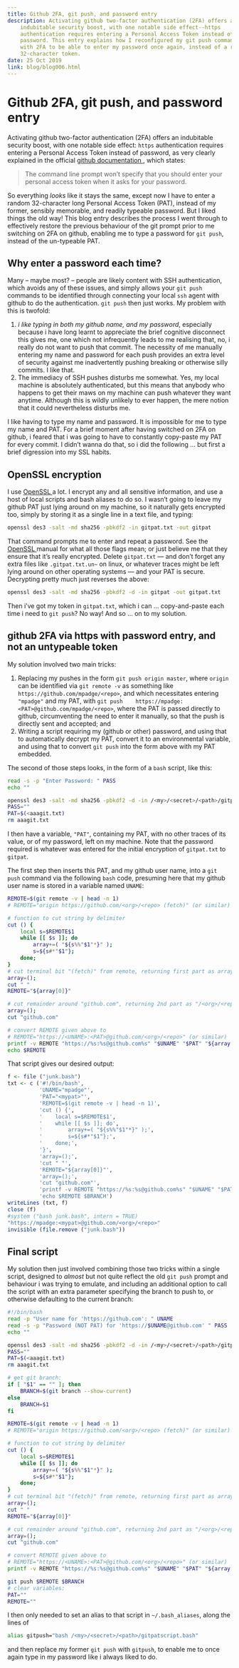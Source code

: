 ```yaml
---
title: Github 2FA, git push, and password entry
description: Activating github two-factor authentication (2FA) offers an
    indubitable security boost, with one notable side effect--https
    authentication requires entering a Personal Access Token instead of
    password. This entry explains how I reconfigured my git push commands
    with 2FA to be able to enter my password once again, instead of a random
    32-character token.
date: 25 Oct 2019
link: blog/blog006.html
---
```


# Github 2FA, git push, and password entry

Activating github two-factor authentication (2FA) offers an indubitable
security boost, with one notable side effect: `https` authentication requires
entering a Personal Access Token instead of password, as very clearly explained
in the official 
<a target="_blank" rel="noopener noreferrer" href="https://help.github.com/en/github/authenticating-to-github/accessing-github-using-two-factor-authentication#authenticating-on-the-command-line-using-https">
github documentation
</a>, which states:

> The command line prompt won't specify that you should enter your personal
access token when it asks for your password.

So everything *looks* like it stays the same, except now I have to enter
a random 32-character long Personal Access Token (PAT), instead of my former,
sensibly memorable, and readily typeable password. But I liked things the old
way! This blog entry describes the process I went through to effectively
restore the previous behaviour of the git prompt prior to me switching on 2FA
on github, enabling me to type a password for `git push`, instead of the
un-typeable PAT.

## Why enter a password each time?

Many -- maybe most? -- people are likely content with SSH authentication, which
avoids any of these issues, and simply allows your `git push` commands to be
identified through connecting your local `ssh` agent with github to do the
authentication. `git push` then just works. My problem with this is twofold:

1. *i like typing in both my github name, and my password*, especially because
   i have long learnt to appreciate the brief cognitive disconnect this gives
   me, one which not infrequently leads to me realising that, no, i really do
   not want to push that commit. The necessity of me manually entering my name
   and password for each push provides an extra level of security against me
   inadvertently pushing breaking or otherwise silly commits. I like that.
2. The immediacy of SSH pushes disturbs me somewhat. Yes, my local machine is
   absolutely authenticated, but this means that anybody who happens to get
   their maws on my machine can push whatever they want anytime. Although this
   is wildly unlikely to ever happen, the mere notion that it could
   nevertheless disturbs me.

I like having to type my name and password. It is impossible for me to type my
name and PAT. For a brief moment after having switched on 2FA on github,
i feared that i was going to have to constantly copy-paste my PAT for every
commit. I didn't wanna do that, so i did the following ... but first a brief
digression into my SSL habits.

## OpenSSL encryption

I use 
<a target="_blank" rel="noopener noreferrer" href="https://www.openssl.org/">
OpenSSL
</a>
a lot. I encrypt any and all sensitive information, and use a host of local
scripts and bash aliases to do so. I wasn't going to leave my github PAT just
lying around on my machine, so it naturally gets encrypted too, simply by
storing it as a single line in a text file, and typing:
```bash
openssl des3 -salt -md sha256 -pbkdf2 -in gitpat.txt -out gitpat
```
That command prompts me to enter and repeat a password. See the
<a target="_blank" rel="noopener noreferrer" href="https://www.openssl.org/">
OpenSSL
</a>
manual for what all those flags mean; or just believe me that they ensure that
it's really encrypted. Delete `gitpat.txt` --- and don't forget any extra files
like `.gitpat.txt.un~` on linux, or whatever traces might be left lying around
on other operating systems --- and your PAT is secure. Decrypting pretty much
just reverses the above:
```bash
openssl des3 -salt -md sha256 -pbkdf2 -d -in gitpat -out gitpat.txt
```
Then i've got my token in `gitpat.txt`, which i can ... copy-and-paste each
time i need to `git push`? No way! And so ... on to my solution.

## github 2FA via https with password entry, and not an untypeable token

My solution involved two main tricks:

1. Replacing my pushes in the form `git push origin master`, where `origin` can
   be identified via `git remote -v` as something like
   `https://github.com/mpadge/<repo>`, and which necessitates entering
   `"mpadge"` and my PAT, with `git push
   https://mpadge:<PAT>@github.com/mpadge/<repo>`, where the PAT is passed
   directly to github, circumventing the need to enter it manually, so that the
   push is directly sent and accepted; and
2. Writing a script requiring my (github or other) password, and using that to
   automatically decrypt my PAT, convert it to an environmental variable, and
   using that to convert `git push` into the form above with my PAT embedded.

The second of those steps looks, in the form of a `bash` script, like this:
```bash
read -s -p "Enter Password: " PASS
echo ""

openssl des3 -salt -md sha256 -pbkdf2 -d -in /<my>/<secret>/<path>/gitpat -out gitpat.txt -pass pass:$PASS
PASS=""
PAT=$(<aaagit.txt)
rm aaagit.txt
```
I then have a variable, `"PAT"`, containing my PAT, with no other traces of its
value, or of my password, left on my machine. Note that the password required
is whatever was entered for the initial encryption of `gitpat.txt` to `gitpat`.

The first step then inserts this PAT, and my github user name, into a `git
push` command via the following `bash` code, presuming here that my github user
name is stored in a variable named `UNAME`:
```bash
REMOTE=$(git remote -v | head -n 1)
# REMOTE="origin https://github.com/<org>/<repo> (fetch)" (or similar)

# function to cut string by delimiter
cut () {
    local s=$REMOTE$1
    while [[ $s ]]; do
        array+=( "${s%%"$1"*}" );
        s=${s#*"$1"};
    done;
}
# cut terminal bit "(fetch)" from remote, returning first part as array[0]:
array=();
cut " "
REMOTE="${array[0]}"

# cut remainder around "github.com", returning 2nd part as "/<org>/<repo>"
array=();
cut "github.com"

# convert REMOTE given above to
# REMOTE="https://<UNAME>:<PAT>@github.com/<org>/<repo>" (or similar)
printf -v REMOTE "https://%s:%s@github.com%s" "$UNAME" "$PAT" "${array[1]}"
echo $REMOTE
```
That script gives our desired output:
```r
f <- file ("junk.bash")
txt <- c ('#!/bin/bash',
          'UNAME="mpadge"',
          'PAT="<mypat>"',
          'REMOTE=$(git remote -v | head -n 1)',
          'cut () {',
          '    local s=$REMOTE$1',
          '    while [[ $s ]]; do',
          '        array+=( "${s%%"$1"*}" );',
          '        s=${s#*"$1"};',
          '    done;',
          '}',
          'array=();',
          'cut " "',
          'REMOTE="${array[0]}"',
          'array=();',
          'cut "github.com"',
          'printf -v REMOTE "https://%s:%s@github.com%s" "$UNAME" "$PAT" "${array[1]}"',
          'echo $REMOTE $BRANCH')
writeLines (txt, f)
close (f)
#system ("bash junk.bash", intern = TRUE)
"https://mpadge:<mypat>@github.com/<org>/<repo>"
invisible (file.remove ("junk.bash"))
```

## Final script

My solution then just involved combining those two tricks within a single
script, designed to *almost* but not quite reflect the old `git push` prompt
and behaviour i was trying to emulate, and including an additional option to
call the script with an extra parameter specifying the branch to push to, or
otherwise defaulting to the current branch:

```bash
#!/bin/bash
read -p "User name for 'https://github.com': " UNAME
read -s -p "Password (NOT PAT) for 'https://$UNAME@github.com' " PASS
echo ""

openssl des3 -salt -md sha256 -pbkdf2 -d -in /<my>/<secret>/<path>/gitpat -out gitpat.txt -pass pass:$PASS
PASS=""
PAT=$(<aaagit.txt)
rm aaagit.txt

# get git branch:
if [ "$1" == "" ]; then
    BRANCH=$(git branch --show-current)
else
    BRANCH=$1
fi

REMOTE=$(git remote -v | head -n 1)
# REMOTE="origin https://github.com/<org>/<repo> (fetch)" (or similar)

# function to cut string by delimiter
cut () {
    local s=$REMOTE$1
    while [[ $s ]]; do
        array+=( "${s%%"$1"*}" );
        s=${s#*"$1"};
    done;
}
# cut terminal bit "(fetch)" from remote, returning first part as array[0]:
array=();
cut " "
REMOTE="${array[0]}"

# cut remainder around "github.com", returning 2nd part as "/<org>/<repo>"
array=();
cut "github.com"

# convert REMOTE given above to
# REMOTE="https://<UNAME>:<PAT>@github.com/<org>/<repo>" (or similar)
printf -v REMOTE "https://%s:%s@github.com%s" "$UNAME" "$PAT" "${array[1]}"

git push $REMOTE $BRANCH
# clear variables:
PAT=""
REMOTE=""
```

I then only needed to set an alias to that script in `~/.bash_aliases`, along
the lines of
```bash
alias gitpush="bash /<my>/<secret>/<path>/gitpatscript.bash"
```
and then replace my former `git push` with `gitpush`, to enable me to once
again type in my password like i always liked to do.







